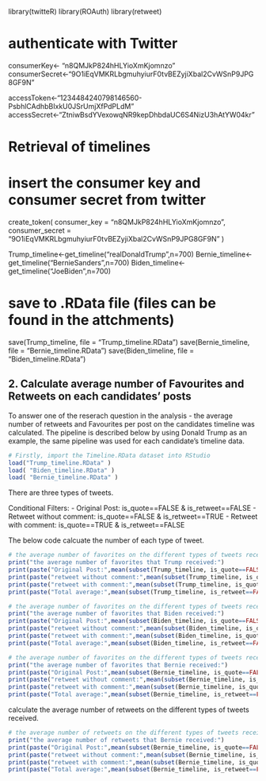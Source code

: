library(twitteR)
library(ROAuth)
library(retweet)

# authenticate with Twitter

consumerKey<-	"n8QMJkP824hHLYioXmKjomnzo"
consumerSecret<-"9O1iEqVMKRLbgmuhyiurF0tvBEZyjiXbal2CvWSnP9JPG8GF9N"

accessToken<-"1234484240798146560-PsbhlCAdhbBIxkU0JSrUmjXfPdPLdM"
accessSecret<-"ZtniwBsdYVexowqNR9kepDhbdaUC6S4NizU3hAtYW04kr"

# Retrieval of timelines

# insert the consumer key and consumer secret from twitter
create_token(
  consumer_key = "n8QMJkP824hHLYioXmKjomnzo",
  consumer_secret = "9O1iEqVMKRLbgmuhyiurF0tvBEZyjiXbal2CvWSnP9JPG8GF9N"
)

Trump_timeline<-get_timeline("realDonaldTrump",n=700)
Bernie_timeline<-get_timeline("BernieSanders",n=700)
Biden_timeline<-get_timeline("JoeBiden",n=700)


# save to .RData file (files can be found in the attchments)
save(Trump_timeline, file = "Trump_timeline.RData")
save(Bernie_timeline, file = "Bernie_timeline.RData")
save(Biden_timeline, file = "Biden_timeline.RData")



## 2. Calculate average number of Favourites and Retweets on each candidates' posts
To answer one of the reserach question in the analysis - the average number of retweets and Favourites per post on the candidates timeline was calculated. The pipeline is described below by using Donald Trump as an example, the same pipeline was used for each candidate's timeline data.

```{r}
# Firstly, import the Timeline.RData dataset into RStudio
load("Trump_timeline.RData" )
load( "Biden_timeline.RData" )
load( "Bernie_timeline.RData" )

```

There are three types of tweets.

Conditional Filters:
 - Original Post:             is_quote==FALSE & is_retweet==FALSE
 - Retweet without comment:   is_quote==FALSE & is_retweet==TRUE
 - Retweet with comment:      is_quote==TRUE & is_retweet==FALSE

The below code calcuate the number of each type of tweet.
```{r, eval=FALSE}
# the average number of favorites on the different types of tweets received
print("the average number of favorites that Trump received:")
print(paste("Original Post:",mean(subset(Trump_timeline, is_quote==FALSE & is_retweet==FALSE)$favorite_count)))
print(paste("retweet without comment:",mean(subset(Trump_timeline, is_quote==FALSE & is_retweet==TRUE)$favorite_count)))
print(paste("retweet with comment:",mean(subset(Trump_timeline, is_quote==TRUE & is_retweet==FALSE)$favorite_count)))
print(paste("Total average:",mean(subset(Trump_timeline, is_retweet==FALSE)$favorite_count)))

# the average number of favorites on the different types of tweets received
print("the average number of favorites that Biden received:")
print(paste("Original Post:",mean(subset(Biden_timeline, is_quote==FALSE & is_retweet==FALSE)$favorite_count)))
print(paste("retweet without comment:",mean(subset(Biden_timeline, is_quote==FALSE & is_retweet==TRUE)$favorite_count)))
print(paste("retweet with comment:",mean(subset(Biden_timeline, is_quote==TRUE & is_retweet==FALSE)$favorite_count)))
print(paste("Total average:",mean(subset(Biden_timeline, is_retweet==FALSE)$favorite_count)))

# the average number of favorites on the different types of tweets received
print("the average number of favorites that Bernie received:")
print(paste("Original Post:",mean(subset(Bernie_timeline, is_quote==FALSE & is_retweet==FALSE)$favorite_count)))
print(paste("retweet without comment:",mean(subset(Bernie_timeline, is_quote==FALSE & is_retweet==TRUE)$favorite_count)))
print(paste("retweet with comment:",mean(subset(Bernie_timeline, is_quote==TRUE & is_retweet==FALSE)$favorite_count)))
print(paste("Total average:",mean(subset(Bernie_timeline, is_retweet==FALSE)$favorite_count)))

```

calculate the average number of retweets on the different types of tweets received.
```{r,eval=FALSE}
# the average number of retweets on the different types of tweets received
print("the average number of retweets that Bernie received:")
print(paste("Original Post:",mean(subset(Bernie_timeline, is_quote==FALSE & is_retweet==FALSE)$retweet_count)))
print(paste("retweet without comment:",mean(subset(Bernie_timeline, is_quote==FALSE & is_retweet==TRUE)$retweet_count)))
print(paste("retweet with comment:",mean(subset(Bernie_timeline, is_quote==TRUE & is_retweet==FALSE)$retweet_count)))
print(paste("Total average:",mean(subset(Bernie_timeline, is_retweet==FALSE)$retweet_count)))
```